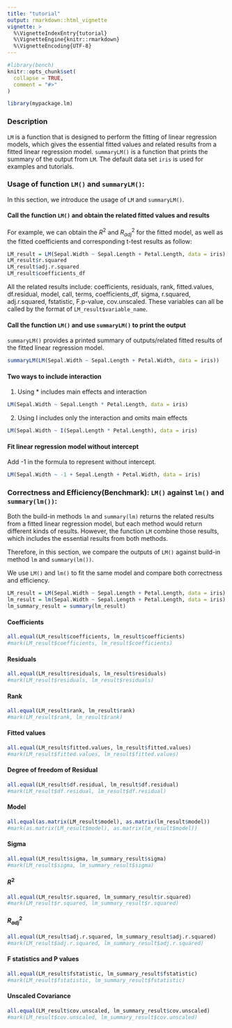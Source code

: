 ```yaml
---
title: "tutorial"
output: rmarkdown::html_vignette
vignette: >
  %\VignetteIndexEntry{tutorial}
  %\VignetteEngine{knitr::rmarkdown}
  %\VignetteEncoding{UTF-8}
---
```


```r
#library(bench)
knitr::opts_chunk$set(
  collapse = TRUE,
  comment = "#>"
)
```

```r
library(mypackage.lm)
```


### Description

`LM` is a function that is designed to perform the fitting of linear regression models, 
which gives the essential fitted values and related results from a fitted linear regression model. 
`summaryLM()` is a function that prints the summary of the output from `LM`. The default data set  `iris` is used for examples and tutorials. 

### Usage of function `LM()` and `summaryLM()`:

In this section, we introduce the usage of `LM` and `summaryLM()`.  

#### Call the function `LM()` and obtain the related fitted values and results 

For example, we can obtain the $R^2$ and  $R^2_{adj}$ for the fitted model, as well as the fitted coefficients and corresponding t-test results as follow: 
```r
LM_result = LM(Sepal.Width ~ Sepal.Length + Petal.Length, data = iris)
LM_result$r.squared
LM_result$adj.r.squared
LM_result$coefficients_df
```

All the related results include: coefficients, residuals, rank, fitted.values, df.residual, model, call, terms, coefficients_df, sigma, r.squared, adj.r.squared, fstatistic, F.p-value, cov.unscaled. These variables can all be called by the format of `LM_result$variable_name`. 

#### Call the function `LM()` and use `summaryLM()` to print the output    

`summaryLM()` provides a printed summary of outputs/related fitted results of the fitted linear regression model. 
```r
summaryLM(LM(Sepal.Width ~ Sepal.Length + Petal.Width, data = iris))
```


#### Two ways to include interaction 
  
1.  Using * includes main effects and interaction 
```r
LM(Sepal.Width ~ Sepal.Length * Petal.Length, data = iris)
```
  
2. Using I includes only the interaction and omits main effects
```r
LM(Sepal.Width ~ I(Sepal.Length * Petal.Length), data = iris)
```

#### Fit linear regression model without intercept 

Add -1 in the formula to represent without intercept. 
```r
LM(Sepal.Width ~ -1 + Sepal.Length + Petal.Width, data = iris)
```


### Correctness and Efficiency(Benchmark): `LM()` against `lm()` and `summary(lm())`:
Both the build-in methods `lm` and `summary(lm)` returns the related results from a fitted linear regression model, but each method would return different kinds of results. However, the function `LM` combine those results, which includes the essential results from both methods. 

Therefore, in this section, we compare the outputs of `LM()` against build-in method `lm` and `summary(lm())`. 

We use `LM()` and `lm()` to fit the same model and compare both correctness and efficiency. 
```r
LM_result = LM(Sepal.Width ~ Sepal.Length + Petal.Length, data = iris)
lm_result = lm(Sepal.Width ~ Sepal.Length + Petal.Length, data = iris)
lm_summary_result = summary(lm_result)
```

#### Coefficients
```r
all.equal(LM_result$coefficients, lm_result$coefficients) 
#mark(LM_result$coefficients, lm_result$coefficients)
```

#### Residuals
```r
all.equal(LM_result$residuals, lm_result$residuals) 
#mark(LM_result$residuals, lm_result$residuals)
```

#### Rank 
```r
all.equal(LM_result$rank, lm_result$rank) 
#mark(LM_result$rank, lm_result$rank)
```

#### Fitted values
```r
all.equal(LM_result$fitted.values, lm_result$fitted.values) 
#mark(LM_result$fitted.values, lm_result$fitted.values)
```

#### Degree of freedom of Residual
```r
all.equal(LM_result$df.residual, lm_result$df.residual) 
#mark(LM_result$df.residual, lm_result$df.residual)
```

#### Model
```r
all.equal(as.matrix(LM_result$model), as.matrix(lm_result$model))
#mark(as.matrix(LM_result$model), as.matrix(lm_result$model))
```

#### Sigma
```r
all.equal(LM_result$sigma, lm_summary_result$sigma) 
#mark(LM_result$sigma, lm_summary_result$sigma)
```

#### $R^2$
```r
all.equal(LM_result$r.squared, lm_summary_result$r.squared) 
#mark(LM_result$r.squared, lm_summary_result$r.squared)
```

#### $R_{adj}^2$
```r
all.equal(LM_result$adj.r.squared, lm_summary_result$adj.r.squared) 
#mark(LM_result$adj.r.squared, lm_summary_result$adj.r.squared)
```

#### F statistics and P values 
```r
all.equal(LM_result$fstatistic, lm_summary_result$fstatistic) 
#mark(LM_result$fstatistic, lm_summary_result$fstatistic)
```


#### Unscaled Covariance
```r
all.equal(LM_result$cov.unscaled, lm_summary_result$cov.unscaled) 
#mark(LM_result$cov.unscaled, lm_summary_result$cov.unscaled)
```





